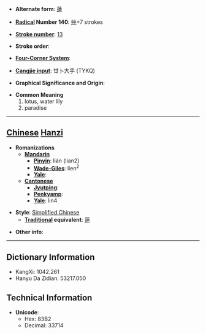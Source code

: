 * '''Alternate form''': [[蓮]]

* '''[[Wiktionary:Chinese radical index| Radical]] Number 140''': [[Wiktionary:Chinese radical index 艸|艸]]+7 strokes

* '''[[Wiktionary:Chinese total strokes index|Stroke number]]''': [[Wiktionary:Chinese total strokes index 13|13]]

* '''Stroke order''': 

* '''[[Wiktionary:Chinese four corner index|Four-Corner System]]''': 

* '''[[Wiktionary:Chinese Cangjie index|Cangjie input]]''': 廿卜大手 (TYKQ)

* '''Graphical Significance and Origin''': 

* '''Common Meaning'''
*#lotus, water lily
*# paradise


----

== [[Chinese]] [[Hanzi]] ==

* '''Romanizations'''
** '''[[Mandarin]]'''
*** '''[[Pinyin]]''': lián (lian2)
*** '''[[Wade-Giles]]''': lien<sup>2</sup>
*** '''[[Yale]]''': 
** '''[[Cantonese]]'''
*** '''[[Jyutping]]''':
*** '''[[Penkyamp]]''': 
*** '''[[Yale]]''': lin4

* '''Style''': [[Simplified Chinese]] 
** '''[[Traditional Chinese|Traditional]] equivalent''': [[蓮]]

* '''Other info''': 

----

== Dictionary Information ==

* KangXi: 1042.261
* Hanyu Da Zidian: 53217.050

== Technical Information ==

* '''Unicode''':
** Hex: 83B2
** Decimal: 33714
